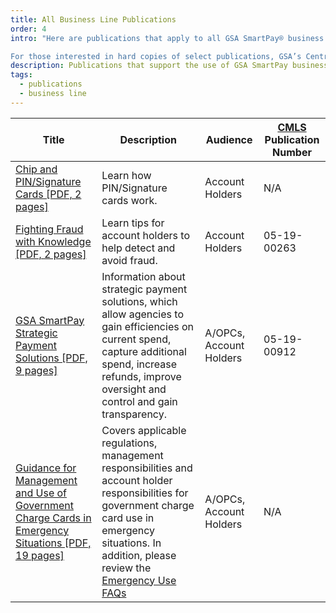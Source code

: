 ```yaml
---
title: All Business Line Publications
order: 4
intro: "Here are publications that apply to all GSA SmartPay® business lines. 

For those interested in hard copies of select publications, GSA’s Centralized Mailing List Service (CMLS) provides printing and shipping at no cost to agency customers. CMLS Publication Numbers are listed when applicable."
description: Publications that support the use of GSA SmartPay business line accounts
tags:
  - publications
  - business line
---
```



| Title                            | Description       | Audience        | [CMLS](https://www.gsa.gov/about-us/organization/federal-acquisition-service/customer-and-stakeholder-engagement/customer-marketing-library-service-cmls) Publication Number  |
| ---------------------------------| ------------------| ----------------|  -------------------------|
|[Chip and PIN/Signature Cards [PDF, 2 pages]](/files/publications/publications-chip-pin-signature-cards.pdf)|Learn how PIN/Signature cards work.|Account Holders|N/A|
|[Fighting Fraud with Knowledge [PDF, 2 pages]](/files/publications/publications-fighting-fraud-with-knowledge.pdf)|Learn tips for account holders to help detect and avoid fraud.|Account Holders|05-19-00263|
|[GSA SmartPay Strategic Payment Solutions [PDF, 9 pages]](/files/publications/publications-smartpay-strategic-payment-solution.pdf)|Information about strategic payment solutions, which allow agencies to gain efficiencies on current spend, capture additional spend, increase refunds, improve oversight and control and gain transparency.| A/OPCs, Account Holders|05-19-00912|
|[Guidance for Management and Use of Government Charge Cards in Emergency Situations [PDF, 19 pages]](/files/publications/publications-guidance-for-emergency-situation.pdf)|Covers applicable regulations, management responsibilities and account holder responsibilities for government charge card use in emergency situations. In addition, please review the [Emergency Use FAQs](/faq/#emergency-use)|A/OPCs, Account Holders|N/A|




